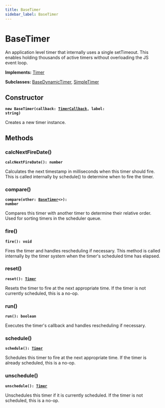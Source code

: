 ```yaml
---
title: BaseTimer
sidebar_label: BaseTimer
---
```


# BaseTimer

An application level timer that internally uses a single setTimeout.
This enables holding thousands of active timers without overloading the
JS event loop.

**Implements:** [Timer](/api/interfaces/timer)

**Subclasses:** [BaseDynamicTimer](/api/classes/basedynamictimer), [SimpleTimer](/api/classes/simpletimer)

## Constructor

**<code>new BaseTimer(callback: [TimerCallback](/api/interfaces/timercallback), label: string)</code>**

Creates a new timer instance.

## Methods

### calcNextFireDate()

**<code>calcNextFireDate(): number</code>**

Calculates the next timestamp in milliseconds when this timer should fire.
This is called internally by schedule() to determine when to fire the
timer.

### compare()

**<code>compare(other: [BaseTimer](/api/classes/basetimer)&lt;&gt;): number</code>**

Compares this timer with another timer to determine their relative order.
Used for sorting timers in the scheduler queue.

### fire()

**<code>fire(): void</code>**

Fires the timer and handles rescheduling if necessary.
This method is called internally by the timer system when the timer's
scheduled time has elapsed.

### reset()

**<code>reset(): [Timer](/api/interfaces/timer)</code>**

Resets the timer to fire at the next appropriate time.
If the timer is not currently scheduled, this is a no-op.

### run()

**<code>run(): boolean</code>**

Executes the timer's callback and handles rescheduling if necessary.

### schedule()

**<code>schedule(): [Timer](/api/interfaces/timer)</code>**

Schedules this timer to fire at the next appropriate time.
If the timer is already scheduled, this is a no-op.

### unschedule()

**<code>unschedule(): [Timer](/api/interfaces/timer)</code>**

Unschedules this timer if it is currently scheduled.
If the timer is not scheduled, this is a no-op.

